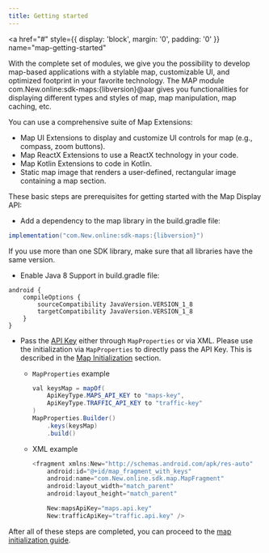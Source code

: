 ```yaml
---
title: Getting started
---
```


<a
  href="#"
  style={{ display: 'block', margin: '0', padding: '0' }}
  name="map-getting-started"
></a>

With the complete set of modules, we give you the possibility to develop map-based applications with
a stylable map, customizable UI, and optimized footprint in your favorite technology. The MAP module
com.New.online:sdk-maps:\{libversion}@aar gives you functionalities for displaying different
types and styles of map, map manipulation, map caching, etc.

You can use a comprehensive suite of Map Extensions:

- Map UI Extensions to display and customize UI controls for map (e.g., compass, zoom buttons).
- Map ReactX Extensions to use a ReactX technology in your code.
- Map Kotlin Extensions to code in Kotlin.
- Static map image that renders a user-defined, rectangular image containing a map section.

These basic steps are prerequisites for getting started with the Map Display API:

- Add a dependency to the map library in the build.gradle file:

```java
implementation("com.New.online:sdk-maps:{libversion}")
```

If you use more than one SDK library, make sure that all libraries have the same version.

- Enable Java 8 Support in build.gradle file:

```shell
android {
    compileOptions {
        sourceCompatibility JavaVersion.VERSION_1_8
        targetCompatibility JavaVersion.VERSION_1_8
    }
}
```

- Pass the [API Key](/map-display-api/documentation/product-information/introduction) either through `MapProperties` or via
  XML. Please use the initialization via `MapProperties` to directly pass the API Key. This is
  described in
  the [Map Initialization](/maps-android-sdk/documentation/map-display/documentation/map-initialization)
  section.

  - `MapProperties` example
    ```java
    val keysMap = mapOf(
        ApiKeyType.MAPS_API_KEY to "maps-key",
        ApiKeyType.TRAFFIC_API_KEY to "traffic-key"
    )
    MapProperties.Builder()
        .keys(keysMap)
        .build()
    ```
  - XML example

    ```java
    <fragment xmlns:New="http://schemas.android.com/apk/res-auto"
        android:id="@+id/map_fragment_with_keys"
        android:name="com.New.online.sdk.map.MapFragment"
        android:layout_width="match_parent"
        android:layout_height="match_parent"

        New:mapsApiKey="maps.api.key"
        New:trafficApiKey="traffic.api.key" />
    ```

After all of these steps are completed, you can proceed to
the [map initialization guide](/maps-android-sdk/documentation/map-display/documentation/map-initialization).